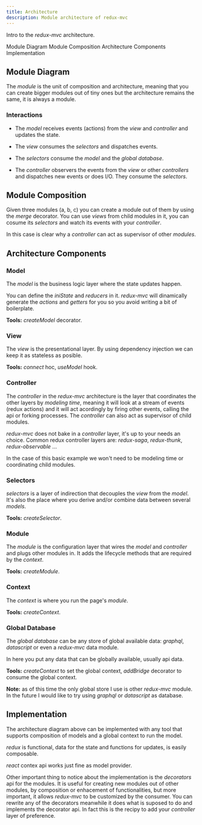 ```yaml
---
title: Architecture
description: Module architecture of redux-mvc
---
```



<PageDescription>

Intro to the *redux-mvc* architecture.

</PageDescription>


<AnchorLinks>
  <AnchorLink>Module Diagram</AnchorLink>
  <AnchorLink>Module Composition</AnchorLink>
  <AnchorLink>Architecture Components</AnchorLink>
  <AnchorLink>Implementation</AnchorLink>
</AnchorLinks>

## Module Diagram

The *module* is the unit of composition and architecture, meaning that you can create bigger modules out of tiny ones but the architecture remains the same, it is always a module.

<Column colLg='4'>
  <Module />
</Column>

### Interactions

- The *model* receives events (actions) from the *view* and *controller* and updates the state.

- The *view* consumes the *selectors* and dispatches events.

- The *selectors* consume the *model* and the *global database*.

- The *controller* observers the events from the *view* or other *controllers* and dispatches new events or does I/O. They consume the *selectors*.

## Module Composition

Given three modules (a, b, c) you can create a module out of them by using the *merge* decorator. You can use *views* from child modules in it, you can cosume its *selectors* and watch its events with your *controller*.

In this case is clear why a *controller* can act as supervisor of other *modules*.

<Column colLg='4'>
  <ModuleComposition />
</Column>

## Architecture Components

### Model

The *model* is the business logic layer where the state updates happen. 

You can define the *iniState* and *reducers* in it. *redux-mvc* will dinamically generate the *actions* and *getters* for you so you avoid writing a bit of boilerplate.

**Tools:** *createModel* decorator.

### View

The *view* is the presentational layer. By using dependency injection we can keep it as stateless as posible.

**Tools:** *connect* hoc, *useModel* hook.

### Controller

The *controller* in the *redux-mvc* architecture is the layer that coordinates the other layers by *modeling time*, meaning it will look at a stream of events (redux actions) and it will act acordingly by firing other events, calling the api or forking processes. The *controller* can also act as supervisor of child modules.

*redux-mvc* does not bake in a *controller* layer, it's up to your needs an choice. Common redux controller layers are: *redux-saga*, *redux-thunk*, *redux-observable* ...

In the case of this basic example we won't need to be modeling time or coordinating child modules.

### Selectors

*selectors* is a layer of indirection that decouples the *view* from the *model*. It's also the place where you derive and/or combine data between several *models*.

**Tools:** *createSelector*.
  
### Module

The *module* is the configuration layer that wires the *model* and *controller* and plugs other modules in. It adds the lifecycle methods that are required by the *context*.

**Tools:** *createModule*.

### Context

The *context* is where you run the page's *module*. 

**Tools:** *createContext*.

### Global Database

The *global database* can be any store of global available data: *graphql*, *datascript* or even a *redux-mvc* data module. 

In here you put any data that can be globally available, usually api data.

**Tools:** *createContext* to set the global context, *addBridge* decorator to consume the global context.

**Note:** as of this time the only global store I use is other *redux-mvc* module. In the future I would like to try using *graphql* or *datascript* as database.

## Implementation

The architecture diagram above can be implemented with any tool that supports composition of models and a global context to run the model. 

*redux* is functional, data for the state and functions for updates, is easily composable. 

*react* contex api works just fine as model provider.

Other important thing to notice about the implementation is the *decorators* api for the modules. It is useful for creating new modules out of other modules, by composition or enhacement of functionalities, but more important, it allows *redux-mvc* to be customized by the consumer. You can rewrite any of the decorators meanwhile it does what is suposed to do and implements the decorator api. In fact this is the recipy to add your *controller* layer of preference.
